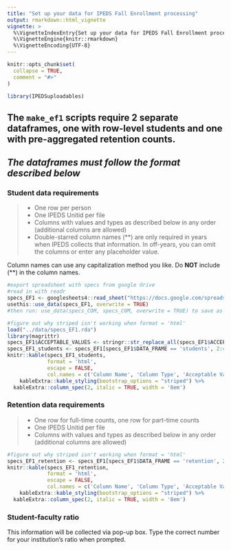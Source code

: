 ```yaml
---
title: "Set up your data for IPEDS Fall Enrollment processing"
output: rmarkdown::html_vignette
vignette: >
  %\VignetteIndexEntry{Set up your data for IPEDS Fall Enrollment processing}
  %\VignetteEngine{knitr::rmarkdown}
  %\VignetteEncoding{UTF-8}
---
```


```r
knitr::opts_chunk$set(
  collapse = TRUE,
  comment = "#>"
)
```

```r
library(IPEDSuploadables)
```

## The `make_ef1` scripts require 2 separate dataframes, one with row-level students and one with pre-aggregated retention counts.  
## *The dataframes must follow the format described below*



### Student data requirements

>
* One row per person
* One IPEDS Unitid per file
* Columns with values and types as described below in any order (additional columns are allowed)
* Double-starred column names (**) are only required in years when IPEDS collects that information. In off-years, you can omit the columns or enter any placeholder value. 

Column names can use any capitalization method you like. Do **NOT** include (**) in the column names.


```r
#export spreadsheet with specs from google drive
#read in with readr
specs_EF1 <- googlesheets4::read_sheet("https://docs.google.com/spreadsheets/d/1XVcGKtrAwsgKRYvqrbzO13-w8_u3IB2oYft-F5Psxx4/edit", sheet = 1)
usethis::use_data(specs_EF1, overwrite = TRUE)
#then run: use_data(specs_COM, specs_COM, overwrite = TRUE) to save as .rda and replace the old file
```

```r
#figure out why striped isn't working when format = 'html'
load("../data/specs_EF1.rda")
library(magrittr)
specs_EF1$ACCEPTABLE_VALUES <- stringr::str_replace_all(specs_EF1$ACCEPTABLE_VALUES, pattern = "\\n", replacement = "<br>")
specs_EF1_students <- specs_EF1[specs_EF1$DATA_FRAME == 'students', 2:4]
knitr::kable(specs_EF1_students,
             format = 'html',
             escape = FALSE,
             col.names = c('Column Name', 'Column Type', 'Acceptable Value - Definition')) %>%
    kableExtra::kable_styling(bootstrap_options = "striped") %>%
  kableExtra::column_spec(2, italic = TRUE, width = '8em')

```



### Retention data requirements 

>
* One row for full-time counts, one row for part-time counts
* One IPEDS Unitid per file
* Columns with values and types as described below in any order (additional columns are allowed)


```r
#figure out why striped isn't working when format = 'html'
specs_EF1_retention <- specs_EF1[specs_EF1$DATA_FRAME == 'retention', 2:4]
knitr::kable(specs_EF1_retention,
             format = 'html',
             escape = FALSE,
             col.names = c('Column Name', 'Column Type', 'Acceptable Value - Definition')) %>%
    kableExtra::kable_styling(bootstrap_options = "striped") %>%
  kableExtra::column_spec(2, italic = TRUE, width = '8em')

```

### Student-faculty ratio

This information will be collected via pop-up box. Type the correct number for your institution's ratio when prompted.

